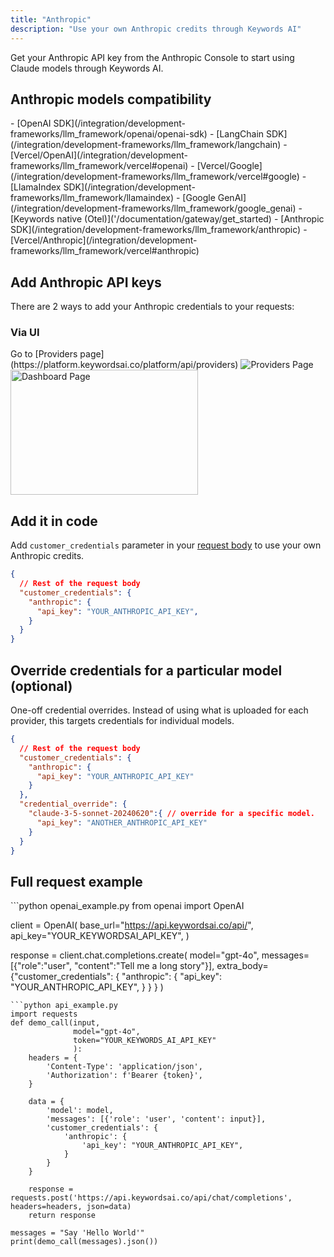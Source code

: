 ```yaml
---
title: "Anthropic"
description: "Use your own Anthropic credits through Keywords AI"
---
```


<CardGroup cols={1}>
  <Card title="Get Anthropic API key" icon="key" href="https://console.anthropic.com/">
    Get your Anthropic API key from the Anthropic Console to start using Claude models through Keywords AI.
  </Card>
</CardGroup>

## Anthropic models compatibility

<AccordionGroup>
  <Accordion title="✅ Supported Frameworks">
    - [OpenAI SDK](/integration/development-frameworks/llm_framework/openai/openai-sdk)
    - [LangChain SDK](/integration/development-frameworks/llm_framework/langchain) 
    - [Vercel/OpenAI](/integration/development-frameworks/llm_framework/vercel#openai)
    - [Vercel/Google](/integration/development-frameworks/llm_framework/vercel#google)
    - [LlamaIndex SDK](/integration/development-frameworks/llm_framework/llamaindex)
    - [Google GenAI](/integration/development-frameworks/llm_framework/google_genai)
    - [Keywords native (Otel)]('/documentation/gateway/get_started)
    - [Anthropic SDK](/integration/development-frameworks/llm_framework/anthropic)
    - [Vercel/Anthropic](/integration/development-frameworks/llm_framework/vercel#anthropic)
  </Accordion>
</AccordionGroup>

## Add Anthropic API keys

There are 2 ways to add your Anthropic credentials to your requests:
### Via UI

<Steps>
<Step title="Go to the Providers page">
Go to [Providers page](https://platform.keywordsai.co/platform/api/providers)
<Frame>
<img src="https://keywordsai-static.s3.us-east-1.amazonaws.com/docs/settings/providers.jpg" alt="Providers Page"/>
</Frame>
</Step>
<Step title="Add your Anthropic credentials.">

<img height="200" width="300"  src="/images/providers/anthropic.png" alt="Dashboard Page"/>
</Step>

</Steps>

## Add it in code

Add `customer_credentials` parameter in your [request body](/api-endpoints/integration/chat-completions) to use your own Anthropic credits.

```json
{
  // Rest of the request body
  "customer_credentials": {
    "anthropic": {
      "api_key": "YOUR_ANTHROPIC_API_KEY",
    }
  }
}
```

## Override credentials for a particular model (optional)
One-off credential overrides. Instead of using what is uploaded for each provider, this targets credentials for individual models.
```json
{
  // Rest of the request body
  "customer_credentials": {
    "anthropic": {
      "api_key": "YOUR_ANTHROPIC_API_KEY"
    }
  },
  "credential_override": {
    "claude-3-5-sonnet-20240620":{ // override for a specific model.
      "api_key": "ANOTHER_ANTHROPIC_API_KEY"
    }
  }
}
```

## Full request example
<Accordion title="Example">
<CodeGroup>
```python openai_example.py
from openai import OpenAI

client = OpenAI(
    base_url="https://api.keywordsai.co/api/",
    api_key="YOUR_KEYWORDSAI_API_KEY",
)

response = client.chat.completions.create(
    model="gpt-4o",
    messages=[{"role":"user", "content":"Tell me a long story"}],
    extra_body={"customer_credentials": {
                  "anthropic": {
                      "api_key": "YOUR_ANTHROPIC_API_KEY",
                  }
                }
              }
)
```
```python api_example.py
import requests
def demo_call(input, 
              model="gpt-4o",
              token="YOUR_KEYWORDS_AI_API_KEY"
              ):
    headers = {
        'Content-Type': 'application/json',
        'Authorization': f'Bearer {token}',
    }

    data = {
        'model': model,
        'messages': [{'role': 'user', 'content': input}],
        'customer_credentials': {
            'anthropic': {
                'api_key': "YOUR_ANTHROPIC_API_KEY",
            }
        }
    }

    response = requests.post('https://api.keywordsai.co/api/chat/completions', headers=headers, json=data)
    return response

messages = "Say 'Hello World'"
print(demo_call(messages).json())
```
</CodeGroup>
</Accordion>